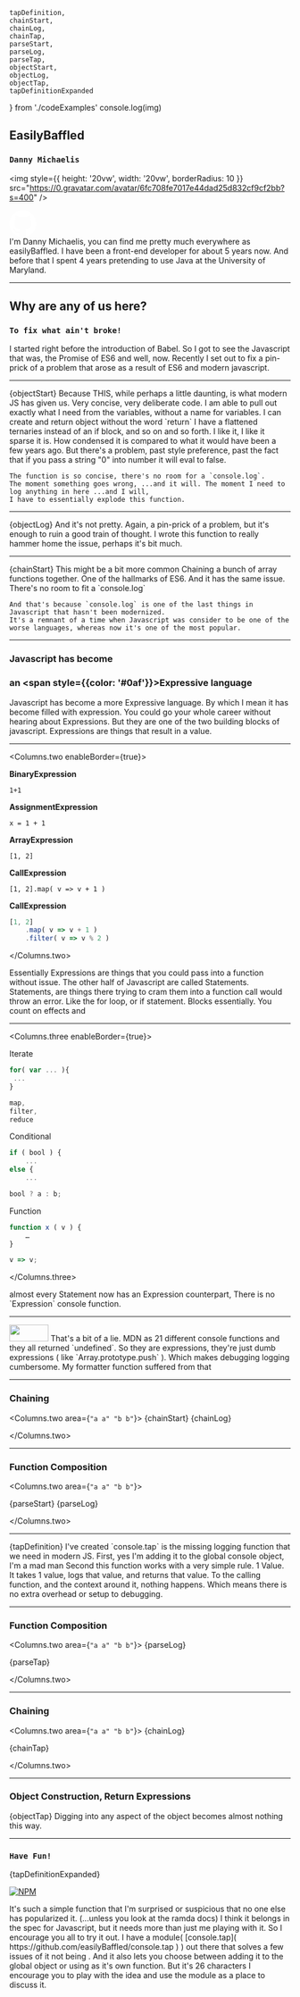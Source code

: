     tapDefinition,
    chainStart,
    chainLog,
    chainTap,
    parseStart,
    parseLog,
    parseTap,
    objectStart,
    objectLog,
    objectTap,
    tapDefinitionExpanded
} from './codeExamples'
console.log(img)

## EasilyBaffled

### `Danny Michaelis`

<img
    style={{
        height: '20vw',
        width: '20vw',
        borderRadius: 10
    }}
    src="https://0.gravatar.com/avatar/6fc708fe7017e44dad25d832cf9cf2bb?s=400"
/>

<div style={{ margin: '2vw' }}>
    <a href="https://github.com/easilyBaffled/tap-talk">
        <svg
            xmlns="http://www.w3.org/2000/svg"
            version="1.1"
            x="0px"
            y="0px"
            height="5vw"
            width="5vw"
            viewBox="0 0 438.549 438.549"
        >
            <path
                fill="#fff"
                d="M409.132,114.573c-19.608-33.596-46.205-60.194-79.798-79.8C295.736,15.166,259.057,5.365,219.271,5.365   c-39.781,0-76.472,9.804-110.063,29.408c-33.596,19.605-60.192,46.204-79.8,79.8C9.803,148.168,0,184.854,0,224.63   c0,47.78,13.94,90.745,41.827,128.906c27.884,38.164,63.906,64.572,108.063,79.227c5.14,0.954,8.945,0.283,11.419-1.996   c2.475-2.282,3.711-5.14,3.711-8.562c0-0.571-0.049-5.708-0.144-15.417c-0.098-9.709-0.144-18.179-0.144-25.406l-6.567,1.136   c-4.187,0.767-9.469,1.092-15.846,1c-6.374-0.089-12.991-0.757-19.842-1.999c-6.854-1.231-13.229-4.086-19.13-8.559   c-5.898-4.473-10.085-10.328-12.56-17.556l-2.855-6.57c-1.903-4.374-4.899-9.233-8.992-14.559   c-4.093-5.331-8.232-8.945-12.419-10.848l-1.999-1.431c-1.332-0.951-2.568-2.098-3.711-3.429c-1.142-1.331-1.997-2.663-2.568-3.997   c-0.572-1.335-0.098-2.43,1.427-3.289c1.525-0.859,4.281-1.276,8.28-1.276l5.708,0.853c3.807,0.763,8.516,3.042,14.133,6.851   c5.614,3.806,10.229,8.754,13.846,14.842c4.38,7.806,9.657,13.754,15.846,17.847c6.184,4.093,12.419,6.136,18.699,6.136   c6.28,0,11.704-0.476,16.274-1.423c4.565-0.952,8.848-2.383,12.847-4.285c1.713-12.758,6.377-22.559,13.988-29.41   c-10.848-1.14-20.601-2.857-29.264-5.14c-8.658-2.286-17.605-5.996-26.835-11.14c-9.235-5.137-16.896-11.516-22.985-19.126   c-6.09-7.614-11.088-17.61-14.987-29.979c-3.901-12.374-5.852-26.648-5.852-42.826c0-23.035,7.52-42.637,22.557-58.817   c-7.044-17.318-6.379-36.732,1.997-58.24c5.52-1.715,13.706-0.428,24.554,3.853c10.85,4.283,18.794,7.952,23.84,10.994   c5.046,3.041,9.089,5.618,12.135,7.708c17.705-4.947,35.976-7.421,54.818-7.421s37.117,2.474,54.823,7.421l10.849-6.849   c7.419-4.57,16.18-8.758,26.262-12.565c10.088-3.805,17.802-4.853,23.134-3.138c8.562,21.509,9.325,40.922,2.279,58.24   c15.036,16.18,22.559,35.787,22.559,58.817c0,16.178-1.958,30.497-5.853,42.966c-3.9,12.471-8.941,22.457-15.125,29.979   c-6.191,7.521-13.901,13.85-23.131,18.986c-9.232,5.14-18.182,8.85-26.84,11.136c-8.662,2.286-18.415,4.004-29.263,5.146   c9.894,8.562,14.842,22.077,14.842,40.539v60.237c0,3.422,1.19,6.279,3.572,8.562c2.379,2.279,6.136,2.95,11.276,1.995   c44.163-14.653,80.185-41.062,108.068-79.226c27.88-38.161,41.825-81.126,41.825-128.906   C438.536,184.851,428.728,148.168,409.132,114.573z"
            />
        </svg>
    </a>
</div>

<Notes>
    I'm Danny Michaelis, you can find me pretty much everywhere as easilyBaffled.
    I have been a front-end developer for about 5 years now. And before that I spent 4 years pretending to use Java at the University of Maryland.
</Notes>

---

## Why are any of us here?

### `To fix what ain't broke!`

<Notes>
    I started right before the introduction of Babel. So I got to see the Javascript that was, the Promise of ES6 and well, now.
    Recently I set out to fix a pin-prick of a problem that arose as a result of ES6 and modern javascript.
</Notes>

---

<Grid>
    <Js>{objectStart}</Js>
</Grid>
<Notes>
    Because THIS, while perhaps a little daunting, is what modern JS has given us.
    Very concise, very deliberate code.
    I am able to pull out exactly what I need from the variables, without a name for variables.
    I can create and return object without the word `return`
    I have a flattened ternaries instead of an if block, and so on and so forth.
    I like it, I like it sparse it is. How condensed it is compared to what it would have been a few years ago.
    But there's a problem, past style preference, past the fact that if you pass a string "0" into number it will eval to false.

    The function is so concise, there's no room for a `console.log`.
    The moment something goes wrong, ...and it will. The moment I need to log anything in here ...and I will,
    I have to essentially explode this function.
</Notes>

---

<Grid>
    <Js>{objectLog}</Js>
</Grid>

<Notes>
    And it's not pretty.
    Again, a pin-prick of a problem, but it's enough to ruin a good train of thought.
    I wrote this function to really hammer home the issue, perhaps it's bit much.
</Notes>

---

<Grid>
    <Js>{chainStart}</Js>
</Grid>

<Notes>
    This might be a bit more common
    Chaining a bunch of array functions together. One of the hallmarks of ES6.
    And it has the same issue. There's no room to fit a `console.log`

    And that's because `console.log` is one of the last things in Javascript that hasn't been modernized.
    It's a remnant of a time when Javascript was consider to be one of the worse languages, whereas now it's one of the most popular.
</Notes>

---

### Javascript has become
### an <span style={{color: '#0af'}}>Expressive</span> language

<Notes>
    Javascript has become a more Expressive language. By which I mean it has become filled with expression.
    You could go your whole career without hearing about Expressions.
    But they are one of the two building blocks of javascript.
    Expressions are things that result in a value.
</Notes>

---

<Columns.two enableBorder={true}>

**BinaryExpression**

`1+1`

**AssignmentExpression**

`x = 1 + 1`

**ArrayExpression**

`[1, 2]`

**CallExpression**

`[1, 2].map( v => v + 1 )`

**CallExpression**

```js
[1, 2]
    .map( v => v + 1 )
    .filter( v => v % 2 )
```

</Columns.two>

<Notes>
    Essentially Expressions are things that you could pass into a function without issue.
    The other half of Javascript are called Statements.
    Statements, are things there trying to cram them into a function call would throw an error.
    Like the for loop, or if statement. Blocks essentially.
    You count on effects and
</Notes>

---


<Columns.three enableBorder={true}>

Iterate

```js
for( var ... ){
 ...
}
```

```js
map,
filter,
reduce
```

Conditional

```js
if ( bool ) {
    ...
else {
    ...
```

```js
bool ? a : b;
```

Function

```js
function x ( v ) {
    …
}
```

```js
v => v;
```
</Columns.three>

<Notes>
almost every Statement now has an Expression counterpart,
There is no `Expression` console function.
</Notes>

---

<Image width="70vw" height="30vh" src={img}/>

<Notes>
That's a bit of a lie.
MDN as 21 different console functions and they all returned `undefined`.
So they are expressions, they're just dumb expressions ( like `Array.prototype.push` ).
Which makes debugging logging cumbersome.
My formatter function suffered from that
</Notes>

---

### Chaining

<Columns.two area={`"a a" "b b"`}>
<Js>
    {chainStart}
</Js>
<Js>
    {chainLog}
</Js>

</Columns.two>

---

### Function Composition

<Columns.two area={`"a a" "b b"`}>

<Js>
    {parseStart}
</Js>
<Js>
    {parseLog}
</Js>

</Columns.two>

---

<Grid>
    <Js>
        {tapDefinition}
    </Js>
</Grid>
<Notes>
I've created `console.tap` is the missing logging function that we need in modern JS.
First, yes I'm adding it to the global console object, I'm a mad man
Second this function works with a very simple rule. 1 Value. It takes 1 value, logs that value, and returns that value.
To the calling function, and the context around it, nothing happens. Which means there is no extra overhead or setup to debugging.
</Notes>

---

### Function Composition

<Columns.two area={`"a a" "b b"`}>
<Js>
    {parseLog}
</Js>

<Js>
    {parseTap}
</Js>

</Columns.two>

---

### Chaining

<Columns.two area={`"a a" "b b"`}>
<Js>
    {chainLog}
</Js>

<Js>
    {chainTap}
</Js>

</Columns.two>

---

### Object Construction, Return Expressions

<Grid>
<Js>{objectTap}</Js>
    </Grid>
<Notes>
    Digging into any aspect of the object becomes almost nothing this way.
</Notes>

---

### `Have Fun!`
<Grid>
    <Js>
        {tapDefinitionExpanded}
    </Js>
</Grid>

<br/>

[![NPM](https://nodei.co/npm/console.tap.png)](https://nodei.co/npm/console.tap/)

<Notes>
    It's such a simple function that I'm surprised or suspicious that no one else has popularized it.
    (...unless you look at the ramda docs)
    I think it belongs in the spec for Javascript, but it needs more than just me playing with it.
    So I encourage you all to try it out.
    I have a module( [console.tap]( https://github.com/easilyBaffled/console.tap ) ) out there that solves a few issues of it not being .
    And it also lets you choose between adding it to the global object or using as it's own function.
    But it's 26 characters I encourage you to play with the idea and use the module as a place to discuss it.
</Notes>
